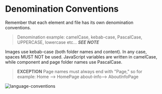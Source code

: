 # Denomination Conventions

Remember that each element and file has its own denomination conventions.

> Denomination example:
> camelCase, kebab-case, PascalCase, UPPERCASE, lowercase etc...
> **_SEE NOTE_**

Images use kebab-case (both folder names and content). In any case, spaces MUST NOT be used.
JavaScript variables are written in camelCase, while component and page folder names use PascalCase.

> **EXCEPTION**
> Page names must always end with "Page," so for example:
> Home --> HomePage
> about-info--> AboutInfoPage

![language-conventions](../../images/code-conventions/general-conventions/language-conventions.png)
